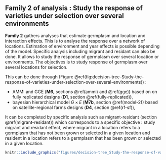 ## Family 2 of analysis : Study the response of varieties under selection over several environments {#family-2}

**Family 2** gathers analyses that estimate germplasm and location and interaction effects. 
This is to analyse the response over a network of locations. 
Estimation of environment and year effects is possible depending of the model. 
Specific analysis including migrant and residant can also be done.
It allows to study the response of germplasm over several location or environments.
The objectives is to study response of germplasm over several locations for selection.

This can be done through (Figure \@ref(fig:decision-tree-Study-the-response-of-varieties-under-selection-over-several-environments)) :

- AMMI and GGE (**M6**, sections \@ref(ammi) and \@ref(gge)) based on on fully replicated designs (**D1**, section \@ref(fully-replicated)),
- bayesian hierarchical model $G \times E$ (**M7b**, section \@ref(model-2)) based on satellite-regional farms designs (**D4**, section \@ref(rf-sf)),

It can be completed by specific analysis such as migrant-residant (section \@ref(migrant-residant)) which corresponds to a specific objective : study migrant and residant effect, where migrant in a location refers to a germplasm that has not been grown or selected in a given location and resident in a location refers to a germplasm that has been grown or selected in a given location.

```r
knitr::include_graphics("figures/decision-tree_Study-the-response-of-varieties-under-selection-over-several-environments.png")
```

